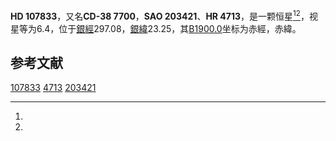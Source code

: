 {{Starbox begin
| name = HD 107833
}}
{{Starbox observe
| epoch = [[J2000.0|J2000.0]]
| constell = {{星座名待查}}<ref name=SIMBAD>{{cite web
 | url=http://simbad.u-strasbg.fr/simbad/sim-id?Ident=HR+4713
 | title=Pulsating variable Star
 | publisher=Centre de Données astronomiques de Strasbourg
 | work=SIMBAD
 | accessdate=2012-07-13
 | archive-date=2016-03-17
 | archive-url=https://web.archive.org/web/20160317062854/http://simbad.u-strasbg.fr/simbad/sim-id?Ident=HR+4713
 | dead-url=no
 }}</ref><ref name=DATA>{{cite web
 | url=http://vizier.u-strasbg.fr/viz-bin/VizieR-5?-out.add=.&-source=5050&-corr=PK=HR&-out.max=9999&HR=4713
 | title=VizieR Detailed Page
 | accessdate=2012-07-13
 | archive-date=2016-03-04
 | archive-url=https://web.archive.org/web/20160304232455/http://vizier.u-strasbg.fr/viz-bin/VizieR-5?-out.add=.&-source=5050&-corr=PK=HR&-out.max=9999&HR=4713
 | dead-url=no
 }}</ref>
| 星官 = 
| ra = {{RA|12|23|36.9}}<ref name=SIMBAD /><ref name=DATA />
| dec = {{DEC|-39|18|11}}<ref name=SIMBAD /><ref name=DATA />
| appmag_v = 6.4<ref name=SIMBAD /><ref name=DATA />
}}
{{Starbox character
| class = F2V<ref name=SIMBAD /><ref name=DATA />
| b-v = 0.29<ref name=SIMBAD /><ref name=DATA />
| u-b = <ref name=SIMBAD /><ref name=DATA />
| r-i = <ref name=SIMBAD /><ref name=DATA />
| variable = 
}}
{{Starbox astrometry
| radial_v = 
| prop_mo_ra = -13
| parallax = 
| p_error = 
}}
{{Starbox catalog
| names =CD-38 7700，[[SAO星表|SAO]] 203421，[[HD星表|HD]] 107833，[[HR星表|HR]] 4713}}
{{Starbox reference |Simbad=HR+4713}}
{{Starbox end}}

'''HD 107833'''，又名'''CD-38 7700'''，'''SAO 203421'''、'''HR 4713'''，是一颗恒星<ref name=SIMBAD /><ref name=DATA />，视星等为6.4，位于[[銀道座標系|銀經]]297.08，[[銀道座標系|銀緯]]23.25，其[[B1900.0|B1900.0]]坐标为赤經{{RA|12|18|19.6}}，赤緯{{DEC|-38|23.25|53}}。

== 参考文献 ==
{{reflist}}

{{star-stub}}

[[Category:HD和HDE天體|107833]]
[[Category:HR天體|4713]]
[[Category:SAO天體|203421]]